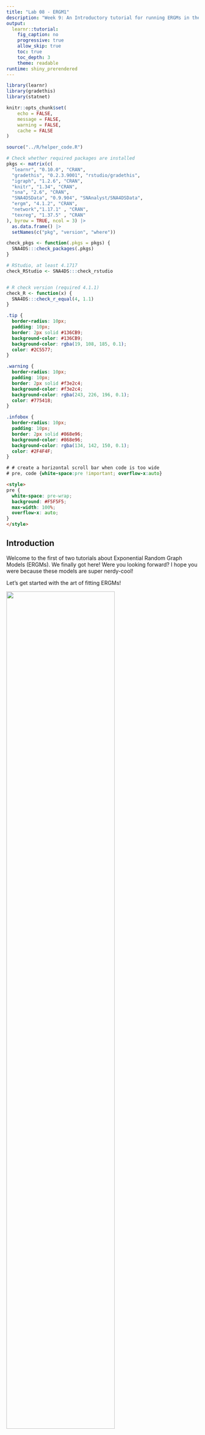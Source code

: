 ```yaml
---
title: "Lab 08 - ERGM1"
description: "Week 9: An Introductory tutorial for running ERGMs in the R language"
output: 
  learnr::tutorial:
    fig_caption: no
    progressive: true
    allow_skip: true
    toc: true
    toc_depth: 3
    theme: readable
runtime: shiny_prerendered
---
```




```r
library(learnr)
library(gradethis)
library(statnet)

knitr::opts_chunk$set(
	echo = FALSE,
	message = FALSE,
	warning = FALSE,
	cache = FALSE
)

source("../R/helper_code.R")

# Check whether required packages are installed
pkgs <- matrix(c(
  "learnr", "0.10.0", "CRAN",
  "gradethis", "0.2.3.9001", "rstudio/gradethis",
  "igraph", "1.2.6", "CRAN",
  "knitr", "1.34", "CRAN",
  "sna", "2.6", "CRAN",
  "SNA4DSData", "0.9.904", "SNAnalyst/SNA4DSData",
  "ergm", "4.1.2", "CRAN",
  "network","1.17.1" , "CRAN",
  "texreg", "1.37.5" , "CRAN"
), byrow = TRUE, ncol = 3) |> 
  as.data.frame() |> 
  setNames(c("pkg", "version", "where"))

check_pkgs <- function(.pkgs = pkgs) {
  SNA4DS:::check_packages(.pkgs)
}

# RStudio, at least 4.1717
check_RStudio <- SNA4DS:::check_rstudio


# R check version (required 4.1.1)
check_R <- function(x) {
  SNA4DS:::check_r_equal(4, 1.1)
}
```


```css
.tip {
  border-radius: 10px;
  padding: 10px;
  border: 2px solid #136CB9;
  background-color: #136CB9;
  background-color: rgba(19, 108, 185, 0.1);
  color: #2C5577;
}

.warning {
  border-radius: 10px;
  padding: 10px;
  border: 2px solid #f3e2c4;
  background-color: #f3e2c4;
  background-color: rgba(243, 226, 196, 0.1);
  color: #775418;
}

.infobox {
  border-radius: 10px;
  padding: 10px;
  border: 2px solid #868e96;
  background-color: #868e96;
  background-color: rgba(134, 142, 150, 0.1);
  color: #2F4F4F;
}

# # create a horizontal scroll bar when code is too wide
# pre, code {white-space:pre !important; overflow-x:auto}
```

```html
<style>
pre {
  white-space: pre-wrap;
  background: #F5F5F5;
  max-width: 100%;
  overflow-x: auto;
}
</style>
```

## Introduction
Welcome to the first of two tutorials about Exponential Random Graph Models (ERGMs). We finally got here! Were you looking forward? I hope you were because these models are super nerdy-cool!


Let's get started with the art of fitting ERGMs!

![](images/cat-typing.jpg){width=75%}


## Leveling machine

As in every respectable ice rink, we first make sure that the ice is smooth before skating!


### R Version 

You need to have installed R version 4.1.1 and this tutorial is going to check it
for you. Please hit the `Run Code` button.

```r
check_R()
```


### R Studio Version

You need to have installed RStudio version 2021.9.0.351 or above.
Let's check by clicking `Run Code`:

```r
check_RStudio()
```


### Packages

You need to have a few packages installed. 
Click the `Run Code` to check. 
It will check whether you have the required packages installed and will 
attempt to install any missing packages in case there are any (or it will 
advise you to upgrade `SNA4DS`).

```r

check_pkgs()

```


And now, take your computational enthusiasm and get ready to crunch numbers!

## Erdos Renyi

As we discussed in class, the Erdos Renyi model is the ERGM's grandfather. AKA is one of the simplest ERG models that you can possibly think of. 

To do so, we are going to use the Florentine marriage network. You are already familiar with this graph, so I won't spend more time discussing it.




```r

florentine <- SNA4DSData::florentine
flo_mar <- florentine$flomarriage
florentine <- intergraph::asNetwork(flo_mar)


```

Let's just print it, and check on its class 

```r
florentine
class(florentine)

```


We know that we have 

* 16 nodes 
* 20 edges
* it's undirected, that it has 
* 3 nodes attributes
* 0 edge attributes

Let's also plot it, just to check. Can you insert labels on the nodes for me?

```r
plot(florentine)
```


Now, let's check the network density in an alternative way. 

Running a summary of the formula that we will insert in the statistical model, we have a quick and good way to measure the effect we will introduce into the model. 

`edges`, surprise, surprise, counts the number of edges. Since we know that we have 20 of them out of N*(N-1) possible edges, we can definitely consider this term a proxy for density. 

```r

summary(florentine ~ edges)

```

Yes, they are still 20 out of 16*15 possible edges. All is good here!


Ok, let's estimate an ERG model! How? with the `ergm` package from the `statnet` suite! We are going to use mainly one function. Guess what? `ergm`!

Remember, we are testing the hypothesis that these Italian old privileged weirdos don't marry by chance!


```r

flomodel.01 <- ergm::ergm(florentine ~ edges)  
(s1 <- summary(flomodel.01))

```

Here we go. The first row is the model specification. The second one is
the model summary. Yes, you can also save the summary, and trust me, sometimes it is helpful, so keep it in mind! 
Congrats! You run your first ERGM. 


Edges is an endogenous or structural term. So again, we are just checking on the probability that those 20 edges are not by chance. Could they have been between any family? In other words: Do they marry randomly?
Usually, people marry for a reason. Love or some other, but it's unlikely that they marry in a random way.

How about these old Florentine folks? Well, according to the model results, they did not marry by chance too. P-value is < 0.0001. Hence there is a high probability that we can reject the null hypothesis of marrying by chance.
Love is not blind, and when it is the love of millionaires, it sees even better!

What about the coefficient? The fact that it is negative means that the network is sparse: there is a small probability of forming links. 

The probability of these edges is 16%. These old Florentine dudes do not marry by chance and do not marry that easily either. These weddings are well thought, and kind of exclusive. It's not for every family to marry there! 

One more crucial thing: Look at the model summary. 
Can you see that it says: `Maximum Likelihood Results`?

Well, that's because here, you only have one dyadic independent term, and the model can be estimated not requiring the use of MCMC chains! 

### Simulation

We said that we are checking on the probability that our observed network is different from random others built using the same parameters but not having the specific features we observe in our real network (null distribution). This means that we are comparing our 
observed Florentine network with many other simulated ones with the same parameters: Nodes and Edges. 

In Network Science, a random network with a fixed number of nodes and edges is an Erdos Renyi one. Let's try!

```r
plot(igraph::erdos.renyi.game(16, 20, type = 'gnm'))

```

This network we just plotted is really similar to the Florentine one, but still not quite the same. We could manually test our hypothesis by generating 1000 of these using the `igraph::erdos.renyi.game()` function. 

Often, we have to compare our observed network in the absence of standard parameters (not every model has an ad hoc algorithm like the Erdos Renyi). To do so, in the future, we can simply use the function `simulate()` that will work with each and every ERGM formula.

```r
flomodel.01 <- ergm::ergm(florentine ~ edges)
simflo <- simulate(flomodel.01, burnin = 1e+6, verbose = TRUE, seed = 9)
plot(simflo)
```

In this case, we have complete control over the parameters since we explicitly ask the function to simulate something with exactly the same terms as our `flomodel.01`.

Enough with this easy toy model! we are ready for something juicier!

## P1

The ER model ran as an ERGM is cute, but it explains reality to a very small extent. In this section, we will take a look at the P1 that is considered ERGM's father.


```r
SampsonIgraphtot <- SNA4DSData::Sampson

SampsonLike1Ig <-SampsonIgraphtot$Sampson_like1

sampson <- intergraph::asNetwork(SampsonLike1Ig)
```

While the ER model can also be applied to undirected networks since it only considers whether there are ties or not (not checking on what kind of ties), the P1 checks on the kind of ties, and for this reason, it was designed for a directed network. We are going to use now the Sampson data that you are also already familiar with. 

I'm just going to remind you that it is an ethnographic study of a New England monastery's community structure by Samuel F. Sampson.
Social relationships among a group of men (novices) who were preparing to join a monastic order.

Let's quickly explore it. (Sorry, you won't find my beer example here. But you can get a beer after you finish the tutorial if you like ^_^)

```r
sampson 
plot(sampson)

```

This subset of the Sampson data only considers whether the monks like each other (directional edge) or not (no edge). We know it's 18 nodes and 88 edges directed network with no loops and two attributes loaded in the network format.


The P1 model checks on the probability that the observed network is not random, 
but that it's the outcome of some social dynamic focusing on: 

* edges formation (as the ER), 
* sender of the tie, 
* receiver of the ties 
* and the mutuality between sender and receiver.

We are going to use three new ERGM endogenous terms:

* `sender` 
* `receiver`
* `mutual`

Let's specify our model and print the results! This might take your computer a few seconds to process, so be patient.

```r
set.seed(1212121)
P1 <- ergm::ergm(sampson ~ edges + sender + receiver + mutual)

summary(P1)
```

Waw, what's this output? It's really long! Well, some terms that you specify in the ERG models estimate one statistic summarizing the entire situation in your network. `edges` and `mutual` do so in this case. Some other terms such as `sender` and `receiver` compute a statistic for every single node in the network. 

That's why this output is so insanely long. When you choose the terms for your model, consider this because commenting on every node in a network with 200 of them is no fun. 

`sender` and `receiver` look at the probability that every single connection is not random: an expression of likelihood between 2 and 5 is completely different from one between 5 and 2, as much as one between 12 and 18. This kind of approach is perfect for an ethnographic study that aims to understand specific social dynamics in a small community. It would not be very helpful for explaining the behavior of people in a Twitter network. 

Note that not every node is in the output of the model, though. Node number one is missing. This is not a mistake. Removing one node is necessary to avoid a linear dependency between all the others. Node one constitutes the reference category, and every other result has to be compared to node one. Do you remember that we discussed that in the Bootcamp?


Have you noticed how much time and computational power it takes to run this super small model? That is because `mutual` is an endogenous dyadic dependent term, and the model is running an MCMC simulation for you. 

This time you can read `Monte Carlo Maximum Likelihood Results` in your model summary.


ER and P1 consider only structural (endogenous) effects. When we run them, we don't consider any attribute. But is no longer going to be the case from the next section and afterward since explaining social reality requires way more sophistication than this :) 


## ERGM

An ERGM (pronunciation "eurcoom" "eurghum") is a statistical tool to assess causality using hypothesis testing when the outcome variable is a network. 

So far, we have fitted an ER and a P1 model. We fitted using the `ergm::ergm` function, but we can do a lot more with this function. 

While the ER and the P1 only employ few mostly dyadic independent endogenous terms (but the dyadic dependent `mutual`), the ERGM model allows you to test your hypotheses with a wide array of terms.


This class of models is employed to assess whether the structure of a network and its attributes are random or whether they originated by some sort of identifiable relational phenomena.

The observed data is compared to simulated data (like you do when you run an experiment with a treatment and a control group), so you need to make sure that your simulated data (control group) is truly comparable to the treatment group (the real network). The parameters you insert in the model set up the simulated reality of the control group (Sim City). If your simulated reality is too far from the real network, your model will simply fail (technically speaking, it will not converge). 

This is a bit complicated, right? Let's take it step by step, starting from inserting exogenous effects in the model since we haven't done that yet! 

Let's get crunching some numbers! 


## Dyadic Independent Terms

An ERG model is all about finding the best 'dress' to fit our data.

The terms we employed so far, but `mutual` only look at independent effects since the probability
of observing them does not depend on the existence of other ties but only on the properties of the individual nodes. But, even still focusing only on the effects that do not involve edge dependencies, there are many more options. We need to explore more ERGM terms. If you type in your `RStudio` console `search.ergmTerms`, it will appear to you the help file. Now we focus on the dyadic independent terms
only, that you can print out using the following line of code:



```r
ergm::search.ergmTerms(categories = 'dyad-independent')
```

Sixty terms correspond to this description! Some of them are endogenous, but others are exogenous. 
Exogenous terms allow inserting attributes in the model. Usually, they are dyadic independent since the presence or absence of attributes should not depend on ties. 

Several terms allow you to insert exogenous variables (attributes) in the model.

Let's experiment with one of the most popular: `nodecov`.

```r
ergm::search.ergmTerms(name = 'nodecov')
```

The line of code above prints out all you need to know about `nodecov`. In short, this term allows you to insert in the model the hypothesis that tie formation/absence is affected by high/low values of the attribute passed on the term. Just like a numeric variable in a regression model, right?

Let's test it with the Florentine marriage network and one of its attributes, 
wealth. Let's also assume that we are nesting models to explore our network further. Hence, we build on `flomodel.01`.


```r
flomodel.01 <- ergm::ergm(florentine ~ edges)  

flomodel.02 <- ergm::ergm(florentine ~ edges + nodecov("Wealth"))   

texreg::screenreg(list(flomodel.01, flomodel.02))
```


In this case, it is helpful to look at AIC and BIC for model comparison
According to 

* AIC Model two is better.  
* BIC Model one and two are roughly the same, with model two a tiny bit better


The `nodecov` term's result and say that it is likely that rich families are mutually married.

You read the results exactly like a logit model, so check the GLM tutorial in the `Bootcamp` package if you don't remember it. 

For what concerns `edges` you can interpret it as the model intercept. 

We can also simulate flomodel.02.

```r
flomodel.02 <- ergm::ergm(florentine ~ edges + nodecov("Wealth"))  

simNodecov <- simulate(flomodel.02, burnin = 1e+6, verbose = TRUE, seed = 9)
plot(simNodecov)
```

This simulation represents our baseline random model, our control group in the experiment, our null hypothesis. The simulated data originated by the same features but does not show the remarkable qualities of our observed networks. There are families, and they marry, but randomly. 


When we use `nodecov`, we compute the correlation of a vector that expresses the number of Liras that each family owns and the edge list of the network. 

There are other ways, still in the dyadic independent universe, to check on the possibility that wealth influences marriages in old Florence. 

One term that can help us do that is `absdiff`.

```r
ergm::search.ergmTerms(name = 'absdiff')
```

This term computes the mixing matrix that calculates the absolute difference between the amount of money each family owes. Thus, rather than checking whether being rich influences the probability of marriage in old Florence, we check the likelihood of being equally rich (or equally non-rich). 

Should we try this out? 

```r
flomodel.01 <- ergm::ergm(florentine ~ edges)  

flomodel.02 <- ergm::ergm(florentine ~ edges + nodecov("Wealth"))   

flomodel.03 <- ergm::ergm(florentine ~ edges + absdiff("Wealth")) 


texreg::screenreg(list(flomodel.01, flomodel.02, flomodel.03))
```


From model three results, we also see that it is likely that being equally rich influences the probability of getting married to each other. 

The AIC and the BIC comparison also show that model 3 is better than the other two. 

Ok, let's nest a fourth model where we put these two terms in the same model. Can you do this for me? 

Please re-run all of them and print them out next to each other. 


```r




```



```r


flomodel.01 <- ergm::ergm(florentine ~ edges)  

flomodel.02 <- ergm::ergm(florentine ~ edges + nodecov("Wealth"))   

flomodel.03 <- ergm::ergm(florentine ~ edges + absdiff("Wealth")) 

flomodel.04 <- ergm::ergm(florentine ~ edges + nodecov("Wealth") + absdiff("Wealth"))   

texreg::screenreg(list(flomodel.01, flomodel.02, flomodel.03, flomodel.04))


```

```r
gradethis::grade_code(correct = "Great job! I knew that you could do it!")
```



Ok, do you see that the story in model 4 is changed? This is the beauty of nesting models!

Even if in models two and three, our terms are significant, they are not anymore when we put them together. Also, the AIC and BIC are lower than the model 3 ones. 

This could be because we are trying to estimate two effects that are too similar and interfere with each other. Remember, one estimates a vector and the other a matrix, but the substantive meaning is not that different. 

In general, we know that model 4 is not a good fit for our network. We are going in the wrong direction, and when this happens, you simply discard that option and test others. But the good thing is that we checked! If we did not run model 3 and jump to model 4 (as I did in the ERGM 2 class), we would not have known that being equally rich is a better explanation than being just rich! It is, in fact, unlikely that people don't marry at all because they are not rich enough!  

That's how much you can fine-tune your hypothesis using ERG models! Isn't it awesome? I answer: it is. But it is also quite challenging, and unless you know what you are doing, you will be entangled in the almost unlimited options that this class of model offers you! 

One last thing. Can you simulate the control group of model four for me? Use `seed = 8` and a burn-in of 1e+6. We will discuss what a burn it is next week!


```r




```


```r


flomodel.04 <- ergm::ergm(florentine ~ edges + nodecov("Wealth") + absdiff("Wealth"))  

simNodecov <- simulate(flomodel.04, burnin = 1e+6, verbose = TRUE, seed = 8)


```

```r
gradethis::grade_code(correct = "Oh yes!")
```


## Conclusion

Enough for today! Now you can go out an enjoy non-simulated reality without comparing it to a control group... maybe...


![](images/The_Matrix.jpg){width=75%}


